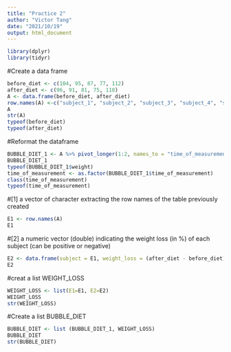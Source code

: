 ```yaml
---
title: "Practice 2"
author: "Victor Tang"
date: "2021/10/19"
output: html_document
---
```

```r
library(dplyr)
library(tidyr)
```

#Create a data frame
```r
before_diet <- c(104, 95, 87, 77, 112)
after_diet <- c(96, 91, 81, 75, 118)
A <- data.frame(before_diet, after_diet)
row.names(A) <-c("subject_1", "subject_2", "subject_3", "subject_4", "subject_5")
A
str(A)
typeof(before_diet)
typeof(after_diet)
```
#Reformat the dataframe
```r
BUBBLE_DIET_1 <- A %>% pivot_longer(1:2, names_to = "time_of_measurement", values_to = "weight")
BUBBLE_DIET_1
typeof(BUBBLE_DIET_1$weight)
time_of_measurement <- as.factor(BUBBLE_DIET_1$time_of_measurement)
class(time_of_measurement)
typeof(time_of_measurement)
```

#[1] a vector of character extracting the row names of the table previously created
```r
E1 <- row.names(A)
E1

````


#[2] a numeric vector (double) indicating the weight loss (in %) of each subject (can be positive or negative)
```r

E2 <- data.frame(subject = E1, weight_loss = (after_diet - before_diet)/before_diet*100)
E2

```

#creat a list WEIGHT_LOSS
```r
WEIGHT_LOSS <- list(E1=E1, E2=E2)
WEIGHT_LOSS
str(WEIGHT_LOSS)
```

#Create a list BUBBLE_DIET
```r
BUBBLE_DIET <- list (BUBBLE_DIET_1, WEIGHT_LOSS)
BUBBLE_DIET
str(BUBBLE_DIET)
```
